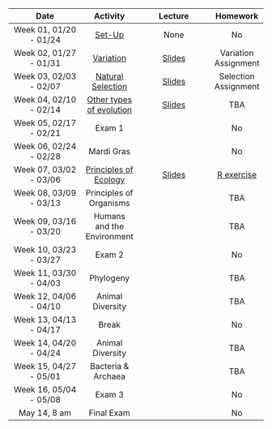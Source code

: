 

 | Date | Activity | Lecture | Homework |
 |:----------------------:|:--------:|:---------------------:|:--------:|
 | Week 01, 01/20 - 01/24 |  [Set-Up](https://paleantology.github.io/GBIO153H/articles/WeekOne/index.html) | None | No |
 | Week 02, 01/27 - 01/31 | [Variation](https://paleantology.github.io/GBIO153H/articles/WeekTwo/WeekTwo.html) | [Slides](https://docs.google.com/presentation/d/13ZDmNT892GzCTZvbCErx3AlQ2B90qsjv0WTf3gRBoQw/edit?usp=sharing) | Variation Assignment |
| Week 03, 02/03 - 02/07 |  [Natural Selection](https://paleantology.github.io/GBIO153H/articles/WeekThree/WeekThreeSelection.html) | [Slides](https://docs.google.com/presentation/d/1-rvN-m6c4KogwZIQmZ0BPZ7xIrujVyWOWoYTC-DYgq0/edit?usp=sharing) | Selection Assignment |
 | Week 04, 02/10 - 02/14 | [Other types of evolution](https://paleantology.github.io/GBIO153H/articles/WeekFour/WeekFour.html) | [Slides](https://docs.google.com/presentation/d/16e61Z0ioNFTyYgQ1bYvFUTDEtHUg9r8vuwmCuTO20d8/edit?usp=sharing) | TBA |
 | Week 05, 02/17 - 02/21 | Exam 1 | | No |
 | Week 06, 02/24 - 02/28 | Mardi Gras | | No | 
 | Week 07, 03/02 - 03/06 | [Principles of Ecology](https://paleantology.github.io/GBIO153H/articles/WeekFour/WeekFive.html) | [Slides](https://docs.google.com/presentation/d/1Lz9Ootaq-qWylTEVF20dzp79ab3eNdP1SsffzMgErMQ/edit?usp=sharing) | [R exercise](https://paleantology.github.io/GBIO153H/Homework/HomeworkFour.html) |
 | Week 08, 03/09 - 03/13 | Principles of Organisms | | TBA |
 | Week 09, 03/16 - 03/20 | Humans and the Environment | | TBA |
 | Week 10, 03/23 - 03/27 | Exam 2 | | No |
 | Week 11, 03/30 - 04/03 | Phylogeny | | TBA |
 | Week 12, 04/06 - 04/10 | Animal Diversity | | TBA |
 | Week 13, 04/13 - 04/17 | Break | | No | 
 | Week 14, 04/20 - 04/24 | Animal Diversity | | TBA |
 | Week 15, 04/27 - 05/01 | Bacteria & Archaea | | TBA |
 | Week 16, 05/04 - 05/08 | Exam 3 | | No |
| May 14, 8 am | Final Exam | | No |